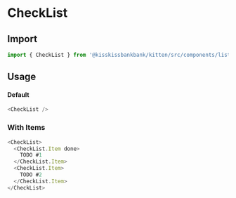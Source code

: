 
<Meta title="List/CheckList" component={CheckList} />

# CheckList

<Canvas>
  <Story name="CheckList" story={stories.Default} />
</Canvas>

## Import

```js
import { CheckList } from '@kisskissbankbank/kitten/src/components/lists/check-list'
```

## Usage

#### Default

```js
<CheckList />
```

### With Items

```js
<CheckList>
  <CheckList.Item done>
    TODO #1
  </CheckList.Item>
  <CheckList.Item>
    TODO #2
  </CheckList.Item>
</CheckList>
```
